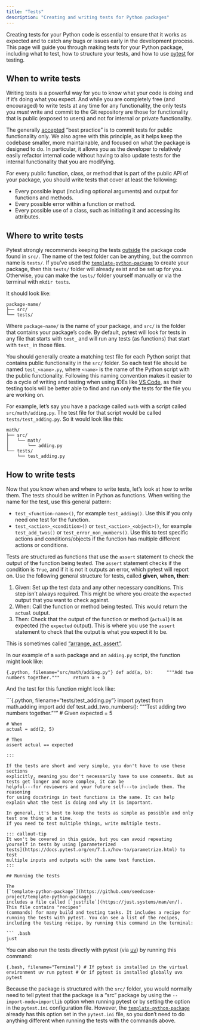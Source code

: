 ```yaml
---
title: "Tests"
description: "Creating and writing tests for Python packages"
---
```


Creating tests for your Python code is essential to ensure that it works
as expected and to catch any bugs or issues early in the development
process. This page will guide you through making tests for your
Python package, including what to test, how to structure your tests, and
how to use [pytest](https://docs.pytest.org/en/stable/) for testing.

## When to write tests

Writing tests is a powerful way for you to know what your code is doing
and if it's doing what you expect. And while you are completely free (and
encouraged) to write tests at any time for any functionality, the only
tests you *must* write and commit to the Git repository are those for
functionality that is public (exposed to users) and not for internal or
private functionality.

::: callout-note
The generally
[accepted](https://softwareengineering.stackexchange.com/questions/380287/why-is-unit-testing-private-methods-considered-as-bad-practice)
"best practice" is to commit tests for public functionality only. We
also agree with this principle, as it helps keep the codebase smaller,
more maintainable, and focused on what the package is designed to do. In
particular, it allows you as the developer to relatively easily refactor
internal code without having to also update tests for the internal
functionality that you are modifying.
:::

For every public function, class, or method that is part of the public
API of your package, you should write tests that cover at least the
following:

-   Every possible input (including optional arguments) and output for
    functions and methods.
-   Every possible error within a function or method.
-   Every possible use of a class, such as initiating it and accessing
    its attributes.

## Where to write tests

Pytest strongly recommends keeping the tests
[outside](https://docs.pytest.org/en/stable/explanation/goodpractices.html#tests-outside-application-code)
the package code found in `src/`. The name of the test folder can be
anything, but the common name is `tests/`. If you've used the
[`template-python-package`](https://github.com/seedcase-project/template-python-package)
to create your package, then this `tests/` folder will already exist and
be set up for you. Otherwise, you can make the `tests/` folder yourself
manually or via the terminal with `mkdir tests`.

It should look like:

```
package-name/
├── src/
└── tests/
```

Where `package-name/` is the name of your package, and `src/` is the
folder that contains your package's code. By default, pytest will look
for tests in any file that starts with `test_` and will run any tests
(as functions) that start with `test_` in those files.

You should generally create a matching test file for each Python script
that contains public functionality in the `src/` folder. So each test
file should be named `test_<name>.py`, where `<name>` is the name of the
Python script with the public functionality. Following this naming
convention makes it easier to do a cycle of writing and testing when
using IDEs like [VS Code](https://code.visualstudio.com/), as their
testing tools will be better able to find and run only the tests for
the file you are working on.

::: callout-tip
For example, let's say you have a package called `math` with a script
called `src/math/adding.py`. The test file for that script would be
called `tests/test_adding.py`. So it would look like this:

```
math/
├── src/
│   └── math/
│       └── adding.py
└── tests/
    └── test_adding.py
```
:::

## How to write tests

Now that you know when and where to write tests, let's look at how to
write them. The tests should be written in Python as functions. When
writing the name for the test, use this general pattern:

-   `test_<function-name>()`, for example `test_adding()`. Use this if
    you only need one test for the function.
-   `test_<action>_<condition>()` or `test_<action>_<object>()`, for
    example `test_add_twos()` or `test_error_non_numbers()`. Use this to
    test specific actions and conditions/objects if the function has
    multiple different actions or conditions.

Tests are structured as functions that use the `assert` statement to
check the output of the function being tested. The `assert` statement
checks if the condition is `True`, and if it is not it outputs an error,
which pytest will report on. Use the following general structure for
tests, called **given, when, then**:

1.  Given: Set up the test data and any other necessary conditions. This
    step isn't always required. This might be where you create the `expected` output
    that you want to check against.
2.  When: Call the function or method being tested. This would return the
    `actual` output.
3.  Then: Check that the output of the function or method (`actual`) is as
    expected (the `expected` output). This is where you use the `assert`
    statement to check that the output is what you expect it to be.

This is sometimes called ["arrange, act,
assert"](https://docs.pytest.org/en/stable/explanation/anatomy.html).

:::: callout-tip
In our example of a `math` package and an `adding.py` script, the
function might look like:

`{.python, filename="src/math/adding.py"} def add(a, b):     """Add two numbers together."""     return a + b`

And the test for this function might look like:

\`\`\`{.python, filename="tests/test_adding.py"} import pytest from
math.adding import add def test_add_two_numbers(): """Test adding two
numbers together.""" \# Given expected = 5

```
# When
actual = add(2, 5)

# Then
assert actual == expected
```

```
:::

If the tests are short and very simple, you don't have to use these sections
explicitly, meaning you don't necessarily have to use comments. But as tests get longer and more complex, it can be
helpful---for reviewers and your future self---to include them. The reasoning
for using docstrings in test functions is the same. It can help
explain what the test is doing and why it is important.

In general, it's best to keep the tests as simple as possible and only test one thing at a time.
If you need to test multiple things, write multiple tests.

::: callout-tip
It won't be covered in this guide, but you can avoid repeating yourself in tests by using [parameterized
tests](https://docs.pytest.org/en/7.1.x/how-to/parametrize.html) to test
multiple inputs and outputs with the same test function.
:::

## Running the tests

The
[`template-python-package`](https://github.com/seedcase-project/template-python-package)
includes a file called [`justfile`](https://just.systems/man/en/). This file contains "recipes"
(commands) for many build and testing tasks. It includes a recipe for
running the tests with pytest. You can see a list of the recipes,
including the testing recipe, by running this command in the terminal:

``` .bash
just
```

You can also run the tests directly with pytest (via
[uv](https://docs.astral.sh/uv/)) by running this command:

`{.bash, filename="Terminal"} # If pytest is installed in the virtual environment uv run pytest # Or if pytest is installed globally uvx pytest`

::: callout-tip
Because the package is structured with the `src/` folder, you would
normally need to tell pytest that the package is a "src" package by
using the `--import-mode=importlib` option when running pytest or by
setting the option in the `pytest.ini` configuration file. However, the
[`template-python-package`](https://github.com/seedcase-project/template-python-package)
already has this option set in the `pytest.ini` file, so you don't
need to do anything different when running the tests with the commands
above.
:::
::::
